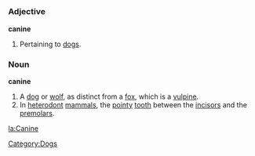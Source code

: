 =={{en}}==
===Adjective===
'''canine'''
#Pertaining to [[dog]]s.

===Noun===
'''canine'''
#A [[dog]] or [[wolf]], as distinct from a [[fox]], which is a [[vulpine]].
#In [[heterodont]] [[mammal]]s, the [[pointy]] [[tooth]] between the [[incisor]]s and the [[premolar]]s.

[[la:Canine]]
[[Category:Dogs]]